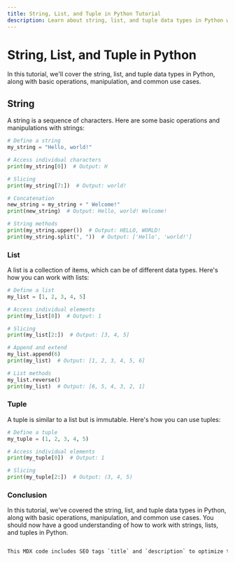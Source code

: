```yaml
---
title: String, List, and Tuple in Python Tutorial
description: Learn about string, list, and tuple data types in Python with examples. This tutorial covers basic operations, manipulation, and common use cases for strings, lists, and tuples.
---
```


# String, List, and Tuple in Python

In this tutorial, we'll cover the string, list, and tuple data types in Python, along with basic operations, manipulation, and common use cases.

## String

A string is a sequence of characters. Here are some basic operations and manipulations with strings:

```python
# Define a string
my_string = "Hello, world!"

# Access individual characters
print(my_string[0])  # Output: H

# Slicing
print(my_string[7:])  # Output: world!

# Concatenation
new_string = my_string + " Welcome!"
print(new_string)  # Output: Hello, world! Welcome!

# String methods
print(my_string.upper())  # Output: HELLO, WORLD!
print(my_string.split(", "))  # Output: ['Hello', 'world!']
```
### List
A list is a collection of items, which can be of different data types. Here's how you can work with lists:

```python
# Define a list
my_list = [1, 2, 3, 4, 5]

# Access individual elements
print(my_list[0])  # Output: 1

# Slicing
print(my_list[2:])  # Output: [3, 4, 5]

# Append and extend
my_list.append(6)
print(my_list)  # Output: [1, 2, 3, 4, 5, 6]

# List methods
my_list.reverse()
print(my_list)  # Output: [6, 5, 4, 3, 2, 1]
```
### Tuple
A tuple is similar to a list but is immutable. Here's how you can use tuples:

```python
# Define a tuple
my_tuple = (1, 2, 3, 4, 5)

# Access individual elements
print(my_tuple[0])  # Output: 1

# Slicing
print(my_tuple[2:])  # Output: (3, 4, 5)
```
### Conclusion
In this tutorial, we've covered the string, list, and tuple data types in Python, along with basic operations, manipulation, and common use cases. You should now have a good understanding of how to work with strings, lists, and tuples in Python.

```css

This MDX code includes SEO tags `title` and `description` to optimize the page for search engines.
```
